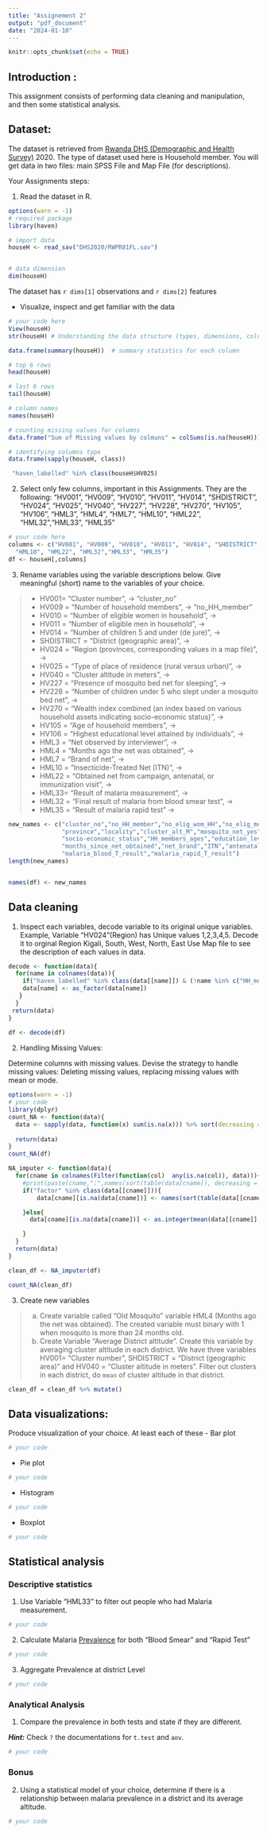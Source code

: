 ```yaml
---
title: "Assignement 2"
output: "pdf_document"
date: "2024-01-10"
---
```



```r
knitr::opts_chunk$set(echo = TRUE)
```


## Introduction :

This assignment consists of performing data cleaning and manipulation, and then some statistical analysis. 

## Dataset:

The dataset is retrieved from [Rwanda DHS (Demographic and Health Survey)](https://dhsprogram.com/Data/) 2020. The type of dataset used here is Household member. You will get data in two files: main SPSS File and Map File (for descriptions). 

Your Assignments steps:

1. Read the dataset in R.

```r
options(warn = -1)
# required package
library(haven)

# import data
houseH <- read_sav("DHS2020/RWPR81FL.sav")


# data dimension
dim(houseH)


```
The dataset has `r dims[1]` observations and `r dims[2]` features

- Visualize, inspect and get familiar with the data
```r
# your code here
View(houseH) 
str(houseH) # Understanding the data structure (types, dimensions, column details).

data.frame(summary(houseH))  # summary statistics for each column

# top 6 rows
head(houseH)

# last 6 rows
tail(houseH)

# column names
names(houseH)

# counting missing values for columns
data.frame("Sum of Missing values by colmuns" = colSums(is.na(houseH)))

# identifying columns type
data.frame(sapply(houseH, class))

```
```r
 "haven_labelled" %in% class(houseH$HV025)

```


2. Select only few columns, important in this Assignments. They are the following: "HV001", "HV009", "HV010", "HV011", "HV014", "SHDISTRICT", "HV024", "HV025", "HV040", "HV227", "HV228", "HV270", "HV105", "HV106", "HML3", "HML4", "HML7",
  "HML10", "HML22", "HML32","HML33", "HML35"

```r
# your code here
columns <- c("HV001", "HV009", "HV010", "HV011", "HV014", "SHDISTRICT", "HV024", "HV025", "HV040", "HV227", "HV228", "HV270", "HV105", "HV106", "HML3", "HML4", "HML7",
  "HML10", "HML22", "HML32","HML33", "HML35")
df <- houseH[,columns]
```

  
3. Rename variables using the variable descriptions below. Give meaningful (short) name to the variables of your choice.

>* HV001= "Cluster number", -> "cluster_no"
>* HV009 = "Number of household members", -> "no_HH_member"
>* HV010 = "Number of eligible women in household", -> 
>* HV011 = "Number of eligible men in household", ->
>* HV014 = "Number of children 5 and under (de jure)", -> 
>* SHDISTRICT = "District (geographic area)", -> 
>* HV024 = "Region (provinces, corresponding values in a map file)", -> 
>* HV025 = "Type of place of residence (rural versus urban)", -> 
>* HV040 = "Cluster altitude in meters", -> 
>* HV227 = "Presence of mosquito bed net for sleeping", -> 
>* HV228 = "Number of children under 5 who slept under a mosquito bed net", -> 
>* HV270 = "Wealth index combined (an index based on various household assets indicating socio-economic  status)", -> 
>* HV105 = "Age of household members", -> 
>* HV106 = "Highest educational level attained by individuals", -> 
>* HML3 = "Net observed by interviewer", -> 
>* HML4 = "Months ago the net was obtained", -> 
>* HML7 = "Brand of net", -> 
>* HML10 = "Insecticide-Treated Net (ITN)", -> 
>* HML22 = "Obtained net from campaign, antenatal, or immunization visit", -> 
>* HML33= "Result of malaria measurement", -> 
>* HML32 = "Final result of malaria from blood smear test", -> 
>* HML35 = "Result of malaria rapid test" -> 

```r
new_names <- c("cluster_no","no_HH_member","no_elig_wom_HH","no_elig_men_HH","child_under_5years","district",
               "province","locality","cluster_alt_M","mosquito_net_yes","child_under_5years_net_yes",
               "socio-economic_status","HH_members_ages","education_level","net_observed",
               "months_since_net_obtained","net_brand","ITN","antenatal","malaria_measures",
               "malaria_blood_T_result","malaria_rapid_T_result")
length(new_names)


names(df) <- new_names

```




## Data cleaning

1. Inspect each variables, decode variable to its original unique variables. 
Example, Variable "HV024"(Region) has Unique values 1,2,3,4,5. Decode it to orginal Region Kigali, South, West, North, East
Use Map file to see the description of each values in data. 

```r

decode <- function(data){
  for(name in colnames(data)){
    if("haven_labelled" %in% class(data[[name]]) & (!name %in% c("HH_members_ages","months_since_net_obtained"))){
    data[name] <- as_factor(data[name])
   }
  }
 return(data)
}
  
df <- decode(df)

```


2. Handling Missing Values:

Determine columns with missing values. Devise the strategy to handle missing values: Deleting missing values, replacing missing values with mean or mode.
```r
options(warn = -1)
# your code
library(dplyr)
count_NA <- function(data){
  data <- sapply(data, function(x) sum(is.na(x))) %>% sort(decreasing = TRUE) %>% data.frame() %>% rename( "null_count" = 1) %>% mutate(null_proprition=paste0(round(null_count/nrow(df)*100,2),"%"))
  
  return(data)
}
count_NA(df)
```



```r
NA_imputer <- function(data){
  for(cname in colnames(Filter(function(col)  any(is.na(col)), data))){
    #print(paste(cname,":",names(sort(table(data[cname]), decreasing = T)[1])))
    if("factor" %in% class(data[[cname]])){
        data[cname][is.na(data[cname])] <- names(sort(table(data[[cname]]), decreasing = T)[1])

    }else{
      data[cname][is.na(data[cname])] <- as.integer(mean(data[[cname]], na.rm = T))

    }
  }
  return(data)
}

clean_df <- NA_imputer(df)

count_NA(clean_df)

```


3. Create new variables

>a. Create variable called "Old Mosquito" variable HML4 (Months ago the net was obtained). The created variable must binary with 1 when mosquito is more than 24 months old. 
>b. Create Variable "Average District altitude". Create this variable by averaging cluster altitude in each district. We have three variables HV001= "Cluster number", SHDISTRICT = "District (geographic area)" and HV040 = "Cluster altitude in meters". Filter out clusters in each district, do `mean` of cluster altitude in that district. 

```r
clean_df = clean_df %>% mutate()
```


## Data visualizations: 

Produce visualization of your choice. At least each of these
- Bar plot
```r
# your code
```

- Pie plot
```r
# your code
```

- Histogram
```r
# your code
```

- Boxplot
```r
# your code
```


## Statistical analysis

### Descriptive statistics

1. Use Variable "HML33" to filter out people who had Malaria measurement. 
```r
# your code
```

2. Calculate Malaria [Prevalence](https://dhsprogram.com/data/Guide-to-DHS-Statistics/Prevalence_of_Malaria_in_Children.htm) for both "Blood Smear" and "Rapid Test"
```r
# your code
```

3. Aggregate Prevalence at district Level
```r
# your code
```

### Analytical Analysis
1. Compare the prevalence in both tests and state if they are different.

***Hint:*** Check `?` the documentations for `t.test` and `aov`.
```r
# your code
```

### Bonus

2. Using a statistical model of your choice, determine if there is a relationship between malaria prevalence in a district and its average altitude. 
```r
# your code
```
